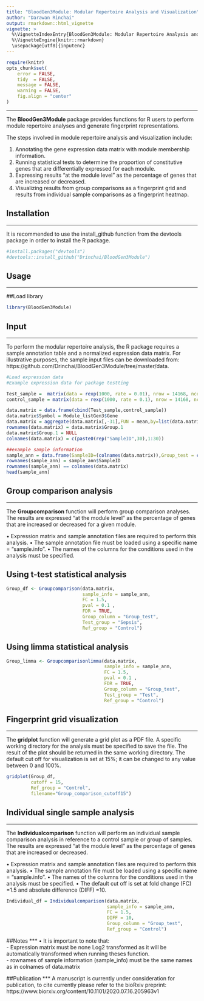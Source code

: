 ```yaml
---
title: "BloodGen3Module: Modular Repertoire Analysis and Visualization"
author: "Darawan Rinchai"
output: rmarkdown::html_vignette
vignette: >
  %\VignetteIndexEntry{BloodGen3Module: Modular Repertoire Analysis and Visualization}
  %\VignetteEngine{knitr::rmarkdown}
  \usepackage[utf8]{inputenc}
---
```


```r
require(knitr)
opts_chunk$set(
    error = FALSE,
    tidy  = FALSE,
    message = FALSE,
    warning = FALSE,
    fig.align = "center"
)
```

***
The **BloodGen3Module** package provides functions for R users to perform module repertoire analyses and generate fingerprint representations.

The steps involved in module repertoire analysis and visualization include:

1.	Annotating the gene expression data matrix with module membership information.\
2.	Running statistical tests to determine the proportion of constitutive genes that are differentially expressed for each module.\
3.	Expressing results “at the module level” as the percentage of genes that are increased or decreased.\
4.	Visualizing results from group comparisons as a fingerprint grid and results from individual sample comparisons as a fingerprint heatmap.\


## Installation
***
It is recommended to use the install_github function from the devtools package in order to install the R package.

```r
#install.packages("devtools")
#devtools::install_github("Drinchai/BloodGen3Module")

```

## Usage
  ***
##Load library

```r
library(BloodGen3Module)

```

## Input
  ***
To perform the modular repertoire analysis, the R package requires a sample annotation table and a normalized expression data matrix. For illustrative purposes, the sample input files can be downloaded from: https://github.com/Drinchai/BloodGen3Module/tree/master/data.

```r
#Load expression data
#Example expression data for package testting

Test_sample =  matrix(data = rexp(1000, rate = 0.01), nrow = 14168, ncol = 20)
control_sample = matrix(data = rexp(1000, rate = 0.1), nrow = 14168, ncol = 10)

data.matrix = data.frame(cbind(Test_sample,control_sample))
data.matrix$Symbol = Module_listGen3$Gene
data.matrix = aggregate(data.matrix[,-31],FUN = mean,by=list(data.matrix$Symbol))
rownames(data.matrix) = data.matrix$Group.1
data.matrix$Group.1 = NULL
colnames(data.matrix) = c(paste0(rep("SampleID",30),1:30))

##example sample information
sample_ann = data.frame(SampleID=(colnames(data.matrix)),Group_test = c(rep("Test",20),rep("Control",10)),stringsAsFactors = FALSE)
rownames(sample_ann) = sample_ann$SampleID
rownames(sample_ann) == colnames(data.matrix)
head(sample_ann)

```

## Group comparison analysis 
***
The **Groupcomparison** function will perform group comparison analyses. The results are expressed “at the module level” as the percentage of genes that are increased or decreased for a given module.

•	Expression matrix and sample annotation files are required to perform this analysis.
•	The sample annotation file must be loaded using a specific name = "sample.info".
•	The names of the columns for the conditions used in the analysis must be specified.


## Using t-test statistical analysis
```r
Group_df <- Groupcomparison(data.matrix,
                            sample_info = sample_ann,
                            FC = 1.5,
                            pval = 0.1 ,
                            FDR = TRUE,
                            Group_column = "Group_test",
                            Test_group = "Sepsis",
                            Ref_group = "Control")
```

## Using limma statistical analysis
```r
Group_limma <- Groupcomparisonlimma(data.matrix,
                                    sample_info = sample_ann,
                                    FC = 1.5,
                                    pval = 0.1 ,
                                    FDR = TRUE,
                                    Group_column = "Group_test",
                                    Test_group = "Test",
                                    Ref_group = "Control")
```



## Fingerprint grid visualization 
***
The **gridplot** function will generate a grid plot as a PDF file. A specific working directory for the analysis must be specified to save the file. The result of the plot should be returned in the same working directory.
The default cut off for visualization is set at 15%; it can be changed to any value between 0 and 100%.


```r
gridplot(Group_df, 
         cutoff = 15, 
         Ref_group = "Control",
         filename="Group_comparison_cutoff15")
```


## Individual single sample analysis 
***
The **Individualcomparison** function will perform an individual sample comparison analysis in reference to a control sample or group of samples. The results are expressed “at the module level” as the percentage of genes that are increased or decreased.

•	Expression matrix and sample annotation files are required to perform this analysis.
•	The sample annotation file must be loaded using a specific name = "sample.info".
•	The names of the columns for the conditions used in the analysis must be specified.
•	The default cut off is set at fold change (FC) =1.5 and absolute difference (DIFF) =10.

```r
Individual_df = Individualcomparison(data.matrix,
                                     sample_info = sample_ann,
                                     FC = 1.5,
                                     DIFF = 10,
                                     Group_column = "Group_test",
                                     Ref_group = "Control")
```

##Notes
***
•	It is important to note that:\
- Expression matrix must be none Log2 transformed as it will be automatically transformed when running theses function.\
- rownames of sample information (sample_info) must be the same names as in colnames of data.matrix

##Publication
***
A manuscript is currently under consideration for publication, to cite currently please refer to the bioRxiv preprint:\
https://www.biorxiv.org/content/10.1101/2020.07.16.205963v1
